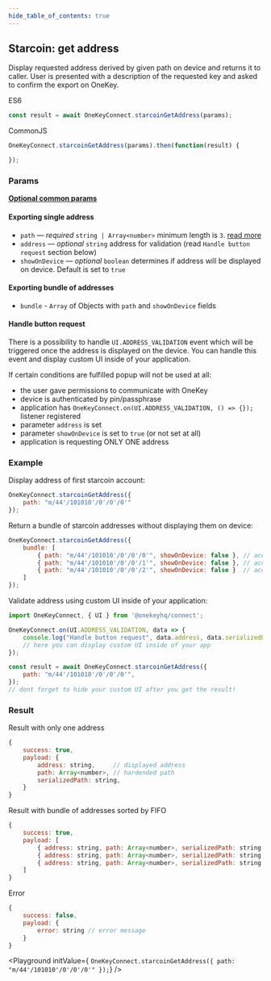 ```yaml
---
hide_table_of_contents: true
---
```


## Starcoin: get address
Display requested address derived by given path on device and returns it to caller. User is presented with a description of the requested key and asked to confirm the export on OneKey.

ES6
```javascript
const result = await OneKeyConnect.starcoinGetAddress(params);
```

CommonJS
```javascript
OneKeyConnect.starcoinGetAddress(params).then(function(result) {

});
```

### Params
[**Optional common params**](./commonParams)

#### Exporting single address

* `path` — *required* `string | Array<number>` minimum length is `3`. [read more](./path)
* `address` — *optional* `string` address for validation (read `Handle button request` section below)
* `showOnDevice` — *optional* `boolean` determines if address will be displayed on device. Default is set to `true`

#### Exporting bundle of addresses
* `bundle` - `Array` of Objects with `path` and `showOnDevice` fields

#### Handle button request

There is a possibility to handle `UI.ADDRESS_VALIDATION` event which will be triggered once the address is displayed on the device.
You can handle this event and display custom UI inside of your application.

If certain conditions are fulfilled popup will not be used at all:
- the user gave permissions to communicate with OneKey
- device is authenticated by pin/passphrase
- application has `OneKeyConnect.on(UI.ADDRESS_VALIDATION, () => {});` listener registered
- parameter `address` is set
- parameter `showOnDevice` is set to `true` (or not set at all)
- application is requesting ONLY ONE address


### Example
Display address of first starcoin account:
```javascript
OneKeyConnect.starcoinGetAddress({
    path: "m/44'/101010'/0'/0'/0'"
});
```
Return a bundle of starcoin addresses without displaying them on device:
```javascript
OneKeyConnect.starcoinGetAddress({
    bundle: [
        { path: "m/44'/101010'/0'/0'/0'", showOnDevice: false }, // account 1
        { path: "m/44'/101010'/0'/0'/1'", showOnDevice: false }, // account 2
        { path: "m/44'/101010'/0'/0'/2'", showOnDevice: false }  // account 3
    ]
});
```
Validate address using custom UI inside of your application:
```javascript
import OneKeyConnect, { UI } from '@onekeyhq/connect';

OneKeyConnect.on(UI.ADDRESS_VALIDATION, data => {
    console.log("Handle button request", data.address, data.serializedPath);
    // here you can display custom UI inside of your app
});

const result = await OneKeyConnect.starcoinGetAddress({
    path: "m/44'/101010'/0'/0'/0'",
});
// dont forget to hide your custom UI after you get the result!
```

### Result
Result with only one address
```javascript
{
    success: true,
    payload: {
        address: string,     // displayed address
        path: Array<number>, // hardended path
        serializedPath: string,
    }
}
```
Result with bundle of addresses sorted by FIFO
```javascript
{
    success: true,
    payload: [
        { address: string, path: Array<number>, serializedPath: string }, // account 1
        { address: string, path: Array<number>, serializedPath: string }, // account 2
        { address: string, path: Array<number>, serializedPath: string }  // account 3
    ]
}
```
Error
```javascript
{
    success: false,
    payload: {
        error: string // error message
    }
}
```



<Playground
    initValue={
`OneKeyConnect.starcoinGetAddress({
    path: "m/44'/101010'/0'/0'/0'"
});`}
/>
